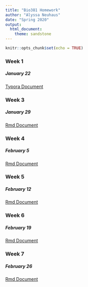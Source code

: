 ```yaml
---
title: "Bio381 Homework"
author: "Alyssa Neuhaus"
date: "Spring 2020"
output: 
  html_document: 
    theme: sandstone
---
```


```r
knitr::opts_chunk$set(echo = TRUE)
```
### Week 1 
##### January 22
[Typora Document](Homework01.html)

### Week 3 
##### January 29
[Rmd Document](hw3.html) 

### Week 4
##### February 5
[Rmd Document](Homework04.html)

### Week 5
##### February 12
[Rmd Document](Homework05.html) 

### Week 6
##### February 19
[Rmd Document](Homework06.html) 

### Week 7
##### February 26
[Rmd Document](HW07.html)

